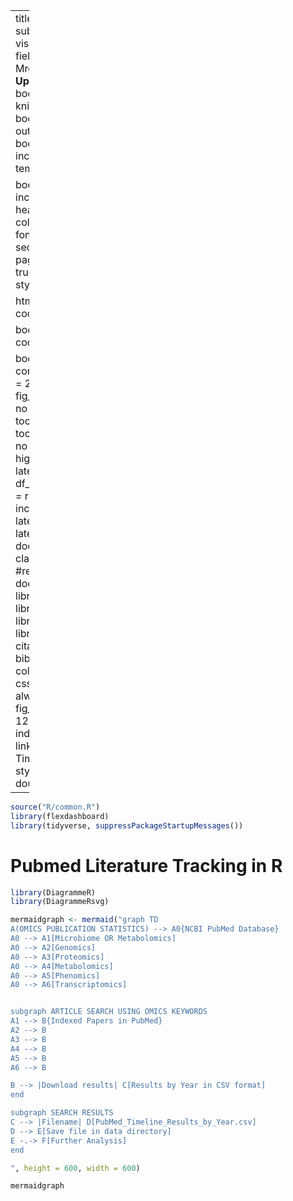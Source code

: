---
title: "Text Mining in R"
subtitle: "Searching and visually comparing different fields"
author: "Teresia Mrema-Buza"
date: "<strong>Last Updated</strong>: `r Sys.Date()`"
site: bookdown::bookdown_site
knit: bookdown::render_book
output:
  bookdown::bs4_book:
    includes:
      in_header:
    template: bs4_template.html
        
  bookdown::gitbook:
    includes:
      in_header: header.html
    config: 
      toc:
       collapse: 
      search: yes
      fontsettings:
        size: 2
    split_by: section
    split_bib: no
    df_print: paged
    number_sections: true
    css:
    - css/style.css
    - style.css
    
  html_document:
    code_folding: hide
    
  bookdown::html_document2:
    code_folding: hide
    
  bookdown::pdf_book:
    config:
      toc = true
      toc_depth = 2
      number_sections = true
      fig_caption = true
      keep_tex = no
      pandoc_args = null
      toc_unnumbered = no
      toc_appendix = no
      toc_bib = no 
      quote_footer = null
      highlight_bw = true
      latex_engine = xelatex
      df_print = kable
      base_format = rmarkdown::pdf_document
  includes:
    in_header: 
    - latex/header.tex
    - latex/preamble.tex
documentclass: book
classoption: openany #remove empty pages in pdf doc
bibliography:
- library/book.bib
- library/packages.bib
- library/microbiome.bib
- library/software.bib 
citation_package:
- natbib
- biblatex
- amsplain
colorlinks: true
css:
- css/style.css
always_allow_html: true
fig_caption: true
fontsize: 12pt
geometry: margin=1in
indent: false
keep_tex: true
link-citations: true
mainfont: Times New Roman
biblio-style: apalike
spacing: double
header-includes: 
- \usepackage{setspace}
- \newpage
- \newenvironment{tmbinfo}[0]{}{}
- \renewenvironment{tmbinfo}[0]{}{}
- \newenvironment{tmbalert}[0]{}{}
- \renewenvironment{tmbalert}[0]{}{}
- \newenvironment{tmbshare}[0]{}{}
- \renewenvironment{tmbshare}[0]{}{}
description: 
--

```r
source("R/common.R")
library(flexdashboard)
library(tidyverse, suppressPackageStartupMessages())
```


# Pubmed Literature Tracking in R
```r
library(DiagrammeR)
library(DiagrammeRsvg)

mermaidgraph <- mermaid("graph TD
A(OMICS PUBLICATION STATISTICS) --> A0{NCBI PubMed Database}
A0 --> A1[Microbiome OR Metabolomics]
A0 --> A2[Genomics]
A0 --> A3[Proteomics]
A0 --> A4[Metabolomics]
A0 --> A5[Phenomics]
A0 --> A6[Transcriptomics]


subgraph ARTICLE SEARCH USING OMICS KEYWORDS
A1 --> B{Indexed Papers in PubMed}
A2 --> B
A3 --> B
A4 --> B
A5 --> B
A6 --> B

B --> |Download results| C[Results by Year in CSV format]
end

subgraph SEARCH RESULTS
C --> |Filename| D[PubMed_Timeline_Results_by_Year.csv]
D --> E[Save file in data directory]
E -.-> F[Further Analysis]
end

", height = 600, width = 600)

mermaidgraph

```



